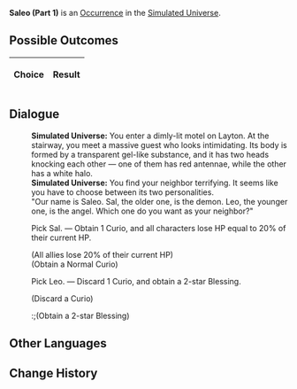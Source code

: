 {{Simulated Universe Event Infobox
|title         = Saleo (Part 1)
|image         = Random Event Twin.png
|type          =
|domains_su    = Occurrence
|domains_ext   = Occurrence
|domains_swarm = 
|domains_gng   = 
|requirements  =
|prev          = {{tx}}
|next          = {{tx}}
|indexRewards  =
|characters    = 
}}
'''Saleo (Part 1)''' is an [[Simulated Universe/Occurrence|Occurrence]] in the [[Simulated Universe]].

==Possible Outcomes==
{| class="article-table"
!Choice
!Result

|}

<!--
==Gameplay Notes==

-->
==Dialogue==
{{Dialogue Start}}
:'''Simulated Universe:''' You enter a dimly-lit motel on Layton. At the stairway, you meet a massive guest who looks intimidating. Its body is formed by a transparent gel-like substance, and it has two heads knocking each other &mdash; one of them has red antennae, while the other has a white halo.
:'''Simulated Universe:''' You find your neighbor terrifying. It seems like you have to choose between its two personalities.
:"Our name is Saleo. Sal, the older one, is the demon. Leo, the younger one, is the angel. Which one do you want as your neighbor?"
:{{DIcon|Star}} Pick Sal. &mdash; Obtain 1 Curio, and all characters lose HP equal to 20% of their current HP.
:;(All allies lose 20% of their current HP)
:;(Obtain a Normal Curio)
:{{DIcon|Star}} Pick Leo. &mdash; Discard 1 Curio, and obtain a 2-star Blessing.
:;(Discard a Curio)
::;(Obtain a 2-star Blessing)
{{Dialogue End}}

==Other Languages==
{{Other Languages
|en    = Saleo (Part 1)
|zhs   = 萨里奥（其一）
|zht   = 薩里奧（其一）
|ja    = サリオ（その1）
|ko    = 살레오 (1)
|es    = Saleo (I)
|fr    = Saleo (partie 1)
|ru    = Салео I
|th    = Saleo (1)
|vi    = Saleo 1
|de    = Saleo (Teil 1)
|id    = Saleo (1)
|pt    = Saleo (Parte 1)
}}

==Change History==
{{Change History|1.0}}
